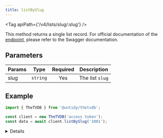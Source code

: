 ```yaml
---
title: listBySlug
---
```



<Tag apiPath={'/v4/lists/slug/:slug'} />

This method returns a single list record. For official documentation of the
[endpoint](https://thetvdb.github.io/v4-api/#/Lists/getListBySlug), please refer to the Swagger
documentation.

## Parameters

| Params | Type     | Required | Description     |
| ------ | -------- | :------: | --------------- |
| slug   | `string` |   Yes    | The list `slug` |

## Example

```js {4}
import { TheTVDB } from '@untidy/thetvdb';

const client = new TheTVDB('access token');
const data = await client.listBySlug('1001');
```

<Details>

```js
{
  status: 'success',
  data: {
    id: 1,
    name: 'Scooby-Doo',
    // ...
  },
};
```

</Details>
